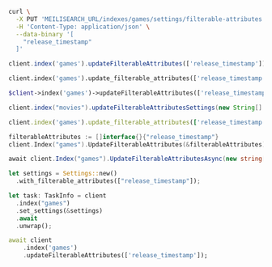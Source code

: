 <CodeGroup>

```bash cURL
curl \
  -X PUT 'MEILISEARCH_URL/indexes/games/settings/filterable-attributes' \
  -H 'Content-Type: application/json' \
  --data-binary '[
    "release_timestamp"
  ]'
```

```javascript JS
client.index('games').updateFilterableAttributes(['release_timestamp'])
```

```python Python
client.index('games').update_filterable_attributes(['release_timestamp'])
```

```php PHP
$client->index('games')->updateFilterableAttributes(['release_timestamp']);
```

```java Java
client.index("movies").updateFilterableAttributesSettings(new String[] { "release_timestamp" });
```

```ruby Ruby
client.index('games').update_filterable_attributes(['release_timestamp'])
```

```go Go
filterableAttributes := []interface{}{"release_timestamp"}
client.Index("games").UpdateFilterableAttributes(&filterableAttributes)
```

```csharp C#
await client.Index("games").UpdateFilterableAttributesAsync(new string[] { "release_timestamp" });
```

```rust Rust
let settings = Settings::new()
  .with_filterable_attributes(["release_timestamp"]);

let task: TaskInfo = client
  .index("games")
  .set_settings(&settings)
  .await
  .unwrap();
```

```dart Dart
await client
    .index('games')
    .updateFilterableAttributes(['release_timestamp']);
```
</CodeGroup>